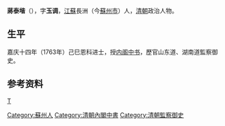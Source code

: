 {{明清人物信息框
| 姓名 = 蔣泰堦
| 原名 = 
| 圖片名稱= 蔣泰堦.jpg
| 圖片大小 = 180px
| 圖片說明 = 《滄浪亭五百名賢像》之蔣泰堦石刻像
| 最高職務 = 湖南道監察御史
| 國家 = 大清
| 爵位 =
| 籍貫 = [[江蘇|江蘇]][[長洲縣|長洲縣]]
| 族裔 = 漢族
| 旗籍 = 
| 字號 = 字玉调
| 諡號 = 
| 出生日期 = [[乾隆|乾隆]]三十六年（1771年）
| 出生地點 = [[江蘇|江蘇]][[長洲縣|長洲縣]]
| 逝世日期 = [[道光|道光]]九年（1829年）
| 逝世地點 = [[江蘇|江蘇]][[長洲縣|長洲縣]]
| 墓葬 =（父）[[蒋曾爚|蒋曾爚]]<br>（弟）[[蔣慶均|蔣慶均]]
| 配偶 =
| 親屬 =
| 出身 = 
*嘉慶十四年己巳恩科进士出身
| 經歷 = 
| 著作 =
}}
'''蔣泰堦'''（{{bd|1771年||1829年|catIdx=Jiang蔣}}），字'''玉调'''，[[江蘇|江蘇]]長洲（今[[蘇州市|蘇州市]]）人，[[清朝|清朝]]政治人物。

== 生平 ==
嘉庆十四年（1763年）己巳恩科进士，授[[内阁中书|内阁中书]]，歷官山东道、湖南道監察御史。

== 参考资料 ==
{{reflist}}

{{嘉慶十四年己巳恩科殿試金榜}}

{{Authority control}}

{{DEFAULTSORT:Jiang蔣}}
[[Category:蘇州人|Category:蘇州人]]
[[category:蔣姓|T]]
[[Category:清朝內閣中書|Category:清朝內閣中書]]
[[Category:清朝監察御史|Category:清朝監察御史]]